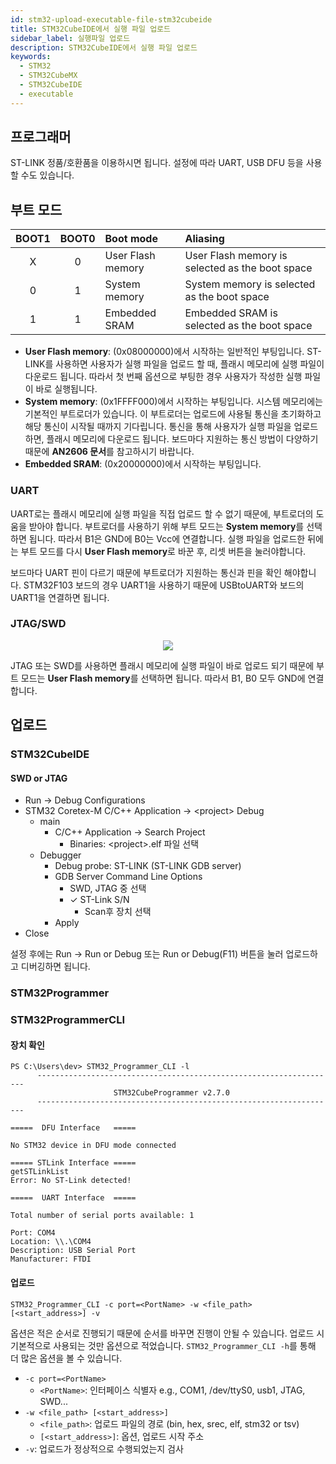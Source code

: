 ```yaml
---
id: stm32-upload-executable-file-stm32cubeide
title: STM32CubeIDE에서 실행 파일 업로드
sidebar_label: 실행파일 업로드
description: STM32CubeIDE에서 실행 파일 업로드
keywords:
  - STM32
  - STM32CubeMX
  - STM32CubeIDE
  - executable
---
```



## 프로그래머

ST-LINK 정품/호환품을 이용하시면 됩니다. 설정에 따라 UART, USB DFU 등을 사용할 수도 있습니다.

## 부트 모드

| BOOT1 | BOOT0 | Boot mode         | Aliasing                                        |
| :---: | :---: | :---------------- | :---------------------------------------------- |
|   X   |   0   | User Flash memory | User Flash memory is selected as the boot space |
|   0   |   1   | System memory     | System memory is selected as the boot space     |
|   1   |   1   | Embedded SRAM     | Embedded SRAM is selected as the boot space     |

- **User Flash memory**: (0x08000000)에서 시작하는 일반적인 부팅입니다. ST-LINK를 사용하면 사용자가 실행 파일을 업로드 할 때, 플래시 메모리에 실행 파일이 다운로드 됩니다. 따라서 첫 번째 옵션으로 부팅한 경우 사용자가 작성한 실행 파일이 바로 실행됩니다.
- **System memory**: (0x1FFFF000)에서 시작하는 부팅입니다. 시스템 메모리에는 기본적인 부트로더가 있습니다. 이 부트로더는 업로드에 사용될 통신을 초기화하고 해당 통신이 시작될 때까지 기다립니다. 통신을 통해 사용자가 실행 파일을 업로드하면, 플래시 메모리에 다운로드 됩니다. 보드마다 지원하는 통신 방법이 다양하기 때문에 **AN2606 문서**를 참고하시기 바랍니다.
- **Embedded SRAM**: (0x20000000)에서 시작하는 부팅입니다.

### UART

UART로는 플래시 메모리에 실행 파일을 직접 업로드 할 수 없기 때문에, 부트로더의 도움을 받아야 합니다. 부트로더를 사용하기 위해 부트 모드는 **System memory**를 선택하면 됩니다. 따라서 B1은 GND에 B0는 Vcc에 연결합니다. 실행 파일을 업로드한 뒤에는 부트 모드를 다시 **User Flash memory**로 바꾼 후, 리셋 버튼을 눌러야합니다.

보드마다 UART 핀이 다르기 때문에 부트로더가 지원하는 통신과 핀을 확인 해야합니다. STM32F103 보드의 경우 UART1을 사용하기 때문에 USBtoUART와 보드의 UART1을 연결하면 됩니다.

### JTAG/SWD

<center>
	<img src={useBaseUrl("img/mcu/stm32/stm32-jtag-swd-pinout.jpg")} />
</center>

JTAG 또는 SWD를 사용하면 플래시 메모리에 실행 파일이 바로 업로드 되기 때문에 부트 모드는 **User Flash memory**를 선택하면 됩니다. 따라서 B1, B0 모두 GND에 연결합니다.

## 업로드

### STM32CubeIDE

#### SWD or JTAG

- Run -\> Debug Configurations
- STM32 Coretex-M C/C++ Application -\> \<project\> Debug
  - main
    - C/C++ Application -\> Search Project
      - Binaries: \<project\>.elf 파일 선택
  - Debugger
    - Debug probe: ST-LINK (ST-LINK GDB server)
    - GDB Server Command Line Options
      - SWD, JTAG 중 선택
      - ✓ ST-Link S/N
        - Scan후 장치 선택
    - Apply
- Close

설정 후에는 Run -\> Run or Debug 또는 Run or Debug(F11) 버튼을 눌러 업로드하고 디버깅하면 됩니다.

### STM32Programmer

### STM32ProgrammerCLI

#### 장치 확인

```shell {1}
PS C:\Users\dev> STM32_Programmer_CLI -l
      -------------------------------------------------------------------
                       STM32CubeProgrammer v2.7.0
      -------------------------------------------------------------------

=====  DFU Interface   =====

No STM32 device in DFU mode connected

===== STLink Interface =====
getSTLinkList
Error: No ST-Link detected!

=====  UART Interface  =====

Total number of serial ports available: 1

Port: COM4
Location: \\.\COM4
Description: USB Serial Port
Manufacturer: FTDI
```

#### 업로드

```shell
STM32_Programmer_CLI -c port=<PortName> -w <file_path> [<start_address>] -v
```

옵션은 적은 순서로 진행되기 때문에 순서를 바꾸면 진행이 안될 수 있습니다. 업로드 시 기본적으로 사용되는 것만 옵션으로 적었습니다. `STM32_Programmer_CLI -h`를 통해 더 많은 옵션을 볼 수 있습니다.

- `-c port=<PortName>`
  - `<PortName>`: 인터페이스 식별자 e.g., COM1, /dev/ttyS0, usb1, JTAG, SWD...
- `-w <file_path> [<start_address>]`
  - `<file_path>`: 업로드 파일의 경로 (bin, hex, srec, elf, stm32 or tsv)
  - `[<start_address>]`: 옵션, 업로드 시작 주소
- `-v`: 업로드가 정상적으로 수행되었는지 검사

